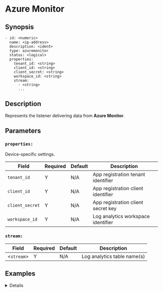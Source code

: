 
# Azure Monitor

## Synopsis

```ssml {5}
- id: <numeric>
  name: <ip-address>
  description: <ident>
  type: azuremonitor
  status: <logical>
  properties:
    tenant_id: <string>
    client_id: <string>
    client_secret: <string>
    workspace_id: <string>
    stream:
      - <string>
      ...
```

## Description

Represents the listener delivering data from **Azure Monitor**.

## Parameters

<BasicConfig />

### `properties:`

Device-specific settings.

|Field|Required|Default|Description|
|---|---|---|---|
|`tenant_id`|Y|N/A|App registration tenant identifier|
|`client_id`|Y|N/A|App registration client identifier|
|`client_secret`|Y|N/A|App registration client secret key|
|`workspace_id`|Y|N/A|Log analytics workspace identifier|

### `stream:`

|Field|Required|Default|Description|
|---|---|---|---|
|&lt;`stream`&gt;|Y|N/A|Log analytics table name(s)|

## Examples

<Details summary="Sample Code">
```yaml
devices:
  - id: 3343234532
    name: 127.0.0.1
    description: azuremonitor
    type: azuremonitor
    status: false
    properties:
      tenant_id: ""
      client_id: ""
      client_secret: ""
      workspace_id: ""
      stream:
        - "vmetric_CL"
```
</Details>
